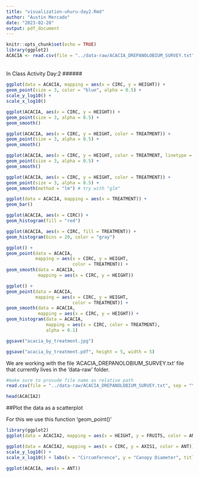 ```yaml
---
title: "visualization-uhuru-day2.Rmd"
author: "Austin Mercado"
date: "2023-02-28"
output: pdf_document
---
```


```r
knitr::opts_chunk$set(echo = TRUE)
library(ggplot2)
ACACIA <- read.csv(file = "../data-raw/ACACIA_DREPANOLOBIUM_SURVEY.txt", sep = "\t", na.strings = "dead")
```

######
In Class Activity Day:2
######

```r
ggplot(data = ACACIA, mapping = aes(x = CIRC, y = HEIGHT)) +
geom_point(size = 3, color = "blue", alpha = 0.5) +
scale_y_log10() +
scale_x_log10()
```

```r
ggplot(ACACIA, aes(x = CIRC, y = HEIGHT)) +
geom_point(size = 3, alpha = 0.5) +
geom_smooth()
```

```r
ggplot(ACACIA, aes(x = CIRC, y = HEIGHT, color = TREATMENT)) +
geom_point(size = 3, alpha = 0.5) +
geom_smooth()
```

```r
ggplot(ACACIA, aes(x = CIRC, y = HEIGHT, color = TREATMENT, linetype = TREATMENT)) +
geom_point(size = 3, alpha = 0.5) +
geom_smooth()
```

```r
ggplot(ACACIA, aes(x = CIRC, y = HEIGHT, color = TREATMENT)) +
geom_point(size = 3, alpha = 0.5) +
geom_smooth(method = "lm") # try with "glm"
```

```r
ggplot(data = ACACIA, mapping = aes(x = TREATMENT)) +
geom_bar()
```

```r
ggplot(ACACIA, aes(x = CIRC)) +
geom_histogram(fill = "red")
```

```r
ggplot(ACACIA, aes(x = CIRC, fill = TREATMENT)) +
geom_histogram(bins = 20, color = "gray")
```

```r
ggplot() +
geom_point(data = ACACIA,
           mapping = aes(x = CIRC, y = HEIGHT,
                         color = TREATMENT)) +
geom_smooth(data = ACACIA,
            mapping = aes(x = CIRC, y = HEIGHT))
```

```r
ggplot() +
geom_point(data = ACACIA,
           mapping = aes(x = CIRC, y = HEIGHT,
                         color = TREATMENT)) +
geom_smooth(data = ACACIA,
            mapping = aes(x = CIRC, y = HEIGHT)) +
geom_histogram(data = ACACIA,
               mapping = aes(x = CIRC, color = TREATMENT),
               alpha = 0.1)
```

```r
ggsave("acacia_by_treatment.jpg")
```

```r
ggsave("acacia_by_treatment.pdf", height = 5, width = 5)
```

We are working with the file 'ACACIA_DREPANOLOBIUM_SURVEY.txt' file that currently lives in the 'data-raw' folder.

```r
#make sure to provude file name as relative path
read.csv(file = "../data-raw/ACACIA_DREPANOLOBIUM_SURVEY.txt", sep = "\t", na.strings = "dead") -> ACACIA2
```

```r
head(ACACIA2)
```

##Plot the data as a scatterplot

For this we use this function 'geom_point()'
```r
library(ggplot2)
ggplot(data = ACACIA2, mapping = aes(x = HEIGHT, y = FRUITS, color = ANT)) + geom_point(size = 3, alpha = 0.5) + facet_wrap(~ANT)
```

```r
ggplot(data = ACACIA2, mapping = aes(x = CIRC, y = AXIS1, color = ANT)) + geom_point(size = 3, alpha = 0.5) + facet_wrap(~ANT) +
scale_y_log10() +
scale_x_log10() + labs(x = "Circumference", y = "Canopy Diameter", title = "Circumference x Canopy x Ant") + geom_smooth()
```

```r
ggplot(ACACIA, aes(x = ANT))
```

```r

```
